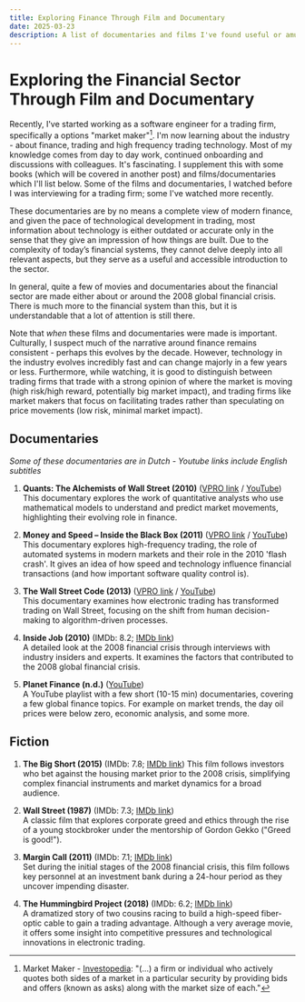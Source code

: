 ```yaml
---
title: Exploring Finance Through Film and Documentary
date: 2025-03-23
description: A list of documentaries and films I've found useful or amusing in the past months to learn about finance
---
```


# Exploring the Financial Sector Through Film and Documentary

Recently, I've started working as a software engineer for a trading firm, specifically a options "market maker"[^1]. I'm now learning about the industry - about finance, trading and high frequency trading technology. Most of my knowledge comes from day to day work, continued onboarding and discussions with colleagues. It's fascinating. I supplement this with some books (which will be covered in another post) and films/documentaries which I'll list below. Some of the films and documentaries, I watched before I was interviewing for a trading firm; some I've watched more recently.

These documentaries are by no means a complete view of modern finance, and given the pace of technological development in trading, most information about technology is either outdated or accurate only in the sense that they give an impression of how things are built. Due to the complexity of today’s financial systems, they cannot delve deeply into all relevant aspects, but they serve as a useful and accessible introduction to the sector.

In general, quite a few of movies and documentaries about the financial sector are made either about or around the 2008 global financial crisis. There is much more to the financial system than this, but it is understandable that a lot of attention is still there.

Note that _when_ these films and documentaries were made is important. Culturally, I suspect much of the narrative around finance remains consistent - perhaps this evolves by the decade. However, technology in the industry evolves incredibly fast and can change majorly in a few years or less. Furthermore, while watching, it is good to distinguish between trading firms that trade with a strong opinion of where the market is moving (high risk/high reward, potentially big market impact), and trading firms like market makers that focus on facilitating trades rather than speculating on price movements (low risk, minimal market impact).

## Documentaries

_Some of these documentaries are in Dutch - Youtube links include English subtitles_

1. **Quants: The Alchemists of Wall Street (2010)** ([VPRO link](https://www.vpro.nl/programmas/tegenlicht/kijk/afleveringen/2009-2010/quants-de-alchemisten-van-wall-street.html) / [YouTube](https://www.youtube.com/watch?v=OINqYdkhOAw))  
   This documentary explores the work of quantitative analysts who use mathematical models to understand and predict market movements, highlighting their evolving role in finance.

1. **Money and Speed – Inside the Black Box (2011)** ([VPRO link](https://www.vpro.nl/speel~POMS_VPRO_158793~money-and-speed-inside-the-black-box-vpro-tegenlicht~.html) / [YouTube](https://www.youtube.com/watch?v=Gc29yTSNK4E))  
   This documentary explores high-frequency trading, the role of automated systems in modern markets and their role in the 2010 'flash crash'. It gives an idea of how speed and technology influence financial transactions (and how important software quality control is).

1. **The Wall Street Code (2013)** ([VPRO link](https://www.vpro.nl/speel~VPWON_1202275~de-wall-street-code-vpro-tegenlicht~.html) / [YouTube](https://www.youtube.com/watch?v=jQec1hOC90s))  
   This documentary examines how electronic trading has transformed trading on Wall Street, focusing on the shift from human decision-making to algorithm-driven processes.

1. **Inside Job (2010)** (IMDb: 8.2; [IMDb link](https://www.imdb.com/title/tt1645089/))  
   A detailed look at the 2008 financial crisis through interviews with industry insiders and experts. It examines the factors that contributed to the 2008 global financial crisis.

1. **Planet Finance (n.d.)** ([YouTube](https://www.youtube.com/playlist?list=PL7ItOalv4zHaoQDc42afKh929Nlf7QgQt))  
   A YouTube playlist with a few short (10-15 min) documentaries, covering a few global finance topics. For example on market trends, the day oil prices were below zero, economic analysis, and some more.

## Fiction

1. **The Big Short (2015)** (IMDb: 7.8; [IMDb link](https://www.imdb.com/title/tt1596363/))
   This film follows investors who bet against the housing market prior to the 2008 crisis, simplifying complex financial instruments and market dynamics for a broad audience.

2. **Wall Street (1987)** (IMDb: 7.3; [IMDb link](https://www.imdb.com/title/tt0094291/))  
   A classic film that explores corporate greed and ethics through the rise of a young stockbroker under the mentorship of Gordon Gekko ("Greed is good!").

3. **Margin Call (2011)** (IMDb: 7.1; [IMDb link](https://www.imdb.com/title/tt1615147/))  
   Set during the initial stages of the 2008 financial crisis, this film follows key personnel at an investment bank during a 24-hour period as they uncover impending disaster.

4. **The Hummingbird Project (2018)** (IMDb: 6.2; [IMDb link](https://www.imdb.com/title/tt6866224/))  
   A dramatized story of two cousins racing to build a high-speed fiber-optic cable to gain a trading advantage. Although a very average movie, it offers some insight into competitive pressures and technological innovations in electronic trading.

[^1]: Market Maker - [Investopedia](https://www.investopedia.com/terms/m/marketmaker.asp): "(...) a firm or individual who actively quotes both sides of a market in a particular security by providing bids and offers (known as asks) along with the market size of each."
